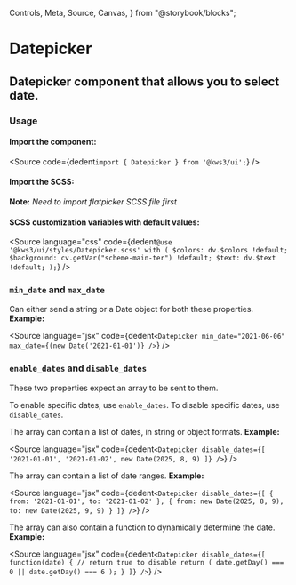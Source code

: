   Controls,
  Meta,
  Source,
  Canvas,
} from "@storybook/blocks";

<Version />

# Datepicker
## Datepicker component that allows you to select date.

<Meta of={Stories} />
<Canvas />
<Controls />

### Usage

#### Import the component:

<Source
  code={dedent`import { Datepicker } from '@kws3/ui';`}
/>

#### Import the SCSS:

<div className="notification is-warning">
  <strong>Note:</strong> <em>Need to import flatpicker SCSS file first</em>
</div>
<Source
  code={dedent`
    @use 'flatpickr/dist/flatpickr';
    @use '@kws3/ui/styles/Datepicker.scss';`}
/>

#### SCSS customization variables with default values:

<Source
  language="css"
  code={dedent`
      @use '@kws3/ui/styles/Datepicker.scss' with (
        $colors: dv.$colors !default;
        $background: cv.getVar("scheme-main-ter") !default;
        $text: dv.$text !default;
      );
    `}
/>

### `min_date` and `max_date`

Can either send a string or a Date object for both these properties.
**Example:**

<Source
  language="jsx"
  code={dedent`
      <Datepicker
        min_date="2021-06-06"
        max_date={(new Date('2021-01-01')}
      />
    `}
/>

### `enable_dates` and `disable_dates`

These two properties expect an array to be sent to them.

To enable specific dates, use `enable_dates`. To disable specific dates, use `disable_dates`.

<div className="columns">
  <div className="column">

The array can contain a list of dates, in string or object formats.
**Example:**

<Source
  language="jsx"
  code={dedent`
      <Datepicker
        disable_dates={[
          '2021-01-01',
          '2021-01-02',
          new Date(2025, 8, 9)
        ]}
      />
    `}
/>

  </div>
  <div className="column">

The array can contain a list of date ranges.
**Example:**

<Source
  language="jsx"
  code={dedent`
      <Datepicker
        disable_dates={[
          {
            from: '2021-01-01',
            to: '2021-01-02'
          },
          {
            from: new Date(2025, 8, 9),
            to: new Date(2025, 9, 9)
          }
        ]}
      />
    `}
/>

  </div>
  <div className="column">

The array can also contain a function to dynamically determine the date.
**Example:**

<Source
  language="jsx"
  code={dedent`
      <Datepicker
        disable_dates={[
          function(date) {
            // return true to disable
            return (
              date.getDay() === 0 ||
              date.getDay() === 6
            );
          }
        ]}
      />
    `}
/>

  </div>
</div>
